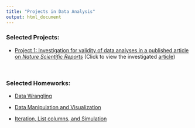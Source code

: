 ```yaml
---
title: "Projects in Data Analysis"
output: html_document
---
```


### Selected Projects:

* [Project 1: Investigation for validity of data analyses in a published article on *Nature Scientific Reports* ](p8105_mtp_jc5314.html) (Click to view the investigated [article](https://www.nature.com/articles/s41598-018-21625-1))


</br>

### Selected Homeworks:

* [Data Wrangling](https://github.com/Jesse925/p8105_hw2_jc5314/blob/master/P8105_hw2.md)

* [Data Manipulation and Visualization](https://github.com/Jesse925/p8105_hw3_jc5314/blob/master/p8105_hw3_jc5314.md)

* [Iteration, List columns, and Simulation](https://github.com/Jesse925/p8105_hw5_jc5314/blob/master/p8105_hw5_jc5314.md)